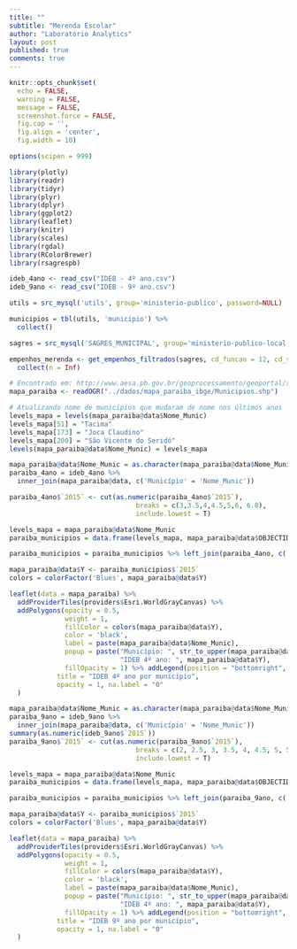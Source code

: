 ```yaml
---
title: ""
subtitle: "Merenda Escolar"
author: "Laboratório Analytics"
layout: post
published: true
comments: true
---
```


```r
knitr::opts_chunk$set(
  echo = FALSE,
  warning = FALSE,
  message = FALSE,
  screenshot.force = FALSE,
  fig.cap = '',
  fig.align = 'center',
  fig.width = 10)

options(scipen = 999)
```

```r
library(plotly)
library(readr)
library(tidyr)
library(plyr)
library(dplyr)
library(ggplot2)
library(leaflet)
library(knitr)
library(scales)
library(rgdal)
library(RColorBrewer)
library(rsagrespb)
```

```r
ideb_4ano <- read_csv("IDEB - 4º ano.csv")
ideb_9ano <- read_csv("IDEB - 9º ano.csv")
```

```r
utils = src_mysql('utils', group='ministerio-publico', password=NULL)

municipios = tbl(utils, 'municipio') %>%
  collect()

sagres = src_mysql('SAGRES_MUNICIPAL', group='ministerio-publico-local', password=NULL)

empenhos_merenda <- get_empenhos_filtrados(sagres, cd_funcao = 12, cd_subfuncao = 306, cd_subelemento = "02") %>%
  collect(n = Inf)

```

```r
# Encontrado em: http://www.aesa.pb.gov.br/geoprocessamento/geoportal/shapes.html
mapa_paraiba <- readOGR("../dados/mapa_paraiba_ibge/Municipios.shp")

# Atualizando nome de municípios que mudaram de nome nos últimos anos
levels_mapa = levels(mapa_paraiba@data$Nome_Munic)
levels_mapa[51] = "Tacima"
levels_mapa[173] = "Joca Claudino"
levels_mapa[200] = "São Vicente do Seridó"
levels(mapa_paraiba@data$Nome_Munic) = levels_mapa
```


```r
mapa_paraiba@data$Nome_Munic = as.character(mapa_paraiba@data$Nome_Munic)
paraiba_4ano = ideb_4ano %>% 
  inner_join(mapa_paraiba@data, c('Município' = 'Nome_Munic'))

paraiba_4ano$`2015` <- cut(as.numeric(paraiba_4ano$`2015`),
                                breaks = c(3,3.5,4,4.5,5,6, 6.8),
                                include.lowest = T)

levels_mapa = mapa_paraiba@data$Nome_Munic
paraiba_municipios = data.frame(levels_mapa, mapa_paraiba@data$OBJECTID)

paraiba_municipios = paraiba_municipios %>% left_join(paraiba_4ano, c('levels_mapa' = 'Município'))

mapa_paraiba@data$Y <- paraiba_municipios$`2015`
colors = colorFactor('Blues', mapa_paraiba@data$Y)

leaflet(data = mapa_paraiba) %>%
  addProviderTiles(providers$Esri.WorldGrayCanvas) %>%
  addPolygons(opacity = 0.5,
              weight = 1,
              fillColor = colors(mapa_paraiba@data$Y),
              color = 'black',
              label = paste(mapa_paraiba@data$Nome_Munic),
              popup = paste("Município: ", str_to_upper(mapa_paraiba@data$Nome_Munic), "</br>",
                            "IDEB 4º ano: ", mapa_paraiba@data$Y),
              fillOpacity = 1) %>% addLegend(position = "bottomright", pal = colors, values = mapa_paraiba@data$Y,
            title = "IDEB 4º ano por município",
            opacity = 1, na.label = "0"
  )
```

```r
mapa_paraiba@data$Nome_Munic = as.character(mapa_paraiba@data$Nome_Munic)
paraiba_9ano = ideb_9ano %>% 
  inner_join(mapa_paraiba@data, c('Município' = 'Nome_Munic'))
summary(as.numeric(ideb_9ano$`2015`))
paraiba_9ano$`2015` <- cut(as.numeric(paraiba_9ano$`2015`),
                                breaks = c(2, 2.5, 3, 3.5, 4, 4.5, 5, 5.4),
                                include.lowest = T)

levels_mapa = mapa_paraiba@data$Nome_Munic
paraiba_municipios = data.frame(levels_mapa, mapa_paraiba@data$OBJECTID)

paraiba_municipios = paraiba_municipios %>% left_join(paraiba_9ano, c('levels_mapa' = 'Município'))

mapa_paraiba@data$Y <- paraiba_municipios$`2015`
colors = colorFactor('Blues', mapa_paraiba@data$Y)

leaflet(data = mapa_paraiba) %>%
  addProviderTiles(providers$Esri.WorldGrayCanvas) %>%
  addPolygons(opacity = 0.5,
              weight = 1,
              fillColor = colors(mapa_paraiba@data$Y),
              color = 'black',
              label = paste(mapa_paraiba@data$Nome_Munic),
              popup = paste("Município: ", str_to_upper(mapa_paraiba@data$Nome_Munic), "</br>",
                            "IDEB 4º ano: ", mapa_paraiba@data$Y),
              fillOpacity = 1) %>% addLegend(position = "bottomright", pal = colors, values = mapa_paraiba@data$Y,
            title = "IDEB 9º ano por município",
            opacity = 1, na.label = "0"
  )
```

